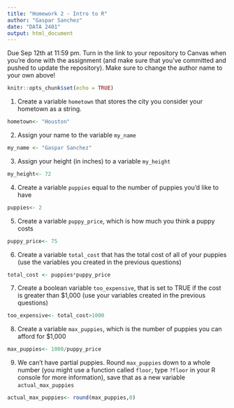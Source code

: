 ```yaml
---
title: "Homework 2 - Intro to R"
author: "Gaspar Sanchez"
date: "DATA 2401"
output: html_document
---
```



Due Sep 12th at 11:59 pm. Turn in the link to your repository to Canvas when you're done with the assignment (and make sure that you've committed and pushed to update the repository). Make sure to change the author name to your own above!

```r
knitr::opts_chunk$set(echo = TRUE)
```

1. Create a variable `hometown` that stores the city you consider your hometown as a string. 

```r
hometown<- "Houston"
```


2. Assign your name to the variable `my_name`

```r
my_name <- "Gaspar Sanchez"
```

3. Assign your height (in inches) to a variable `my_height`

```r
my_height<- 72
```

4. Create a variable `puppies` equal to the number of puppies you'd like to have

```r
puppies<- 2
```

5. Create a variable `puppy_price`, which is how much you think a puppy costs

```r
puppy_price<- 75
```

6. Create a variable `total_cost` that has the total cost of all of your puppies (use the variables you created in the previous questions)

```r
total_cost <- puppies*puppy_price
```

7. Create a boolean variable `too_expensive`, that is set to TRUE if the cost is greater than $1,000 (use your variables created in the previous questions)

```r
too_expensive<- total_cost>1000
```

8. Create a variable `max_puppies`, which is the number of puppies you can afford for $1,000

```r
max_puppies<- 1000/puppy_price
```

9.  We can't have partial puppies. Round `max_puppies` down to a whole number (you might use a function called `floor`, type `?floor` in your R console for more information), save that as a new variable `actual_max_puppies`

```r
actual_max_puppies<- round(max_puppies,0)
```

